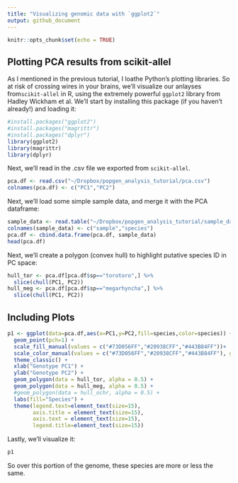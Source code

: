 ```yaml
---
title: "Visualizing genomic data with `ggplot2`"
output: github_document
---
```


```r
knitr::opts_chunk$set(echo = TRUE)
```

## Plotting PCA results from scikit-allel

As I mentioned in the previous tutorial, I loathe Python's plotting libraries. So at risk of crossing wires in your brains, we'll visualize our anlayses from`scikit-allel` in R, using the extremely powerful `ggplot2` library from Hadley Wickham et al. We'll start by installing this package (if you haven't already!) and loading it:  

```r
#install.packages("ggplot2")
#install.packages("magrittr")
#install.packages("dplyr")
library(ggplot2)
library(magrittr)
library(dplyr)
```

Next, we'll read in the .csv file we exported from `scikit-allel`. 

```r
pca.df <- read.csv("~/Dropbox/popgen_analysis_tutorial/pca.csv")
colnames(pca.df) <- c("PC1","PC2")
```

Next, we'll load some simple sample data, and merge it with the PCA dataframe:

```r
sample_data <- read.table("~/Dropbox/popgen_analysis_tutorial/sample_data.txt")
colnames(sample_data) <- c("sample","species")
pca.df <- cbind.data.frame(pca.df, sample_data)
head(pca.df)
```

Next, we'll create a polygon (convex hull) to highlight putative species ID in PC space:

```r
hull_tor <- pca.df[pca.df$sp=="torotoro",] %>%
  slice(chull(PC1, PC2))
hull_meg <- pca.df[pca.df$sp=="megarhyncha",] %>%
  slice(chull(PC1, PC2))
```

## Including Plots

```r
p1 <- ggplot(data=pca.df,aes(x=PC1,y=PC2,fill=species,color=species)) + 
  geom_point(pch=1) +
  scale_fill_manual(values = c("#73D056FF","#20938CFF","#443B84FF"))+
  scale_color_manual(values = c("#73D056FF","#20938CFF","#443B84FF"), guide=FALSE)+
  theme_classic() +
  xlab("Genotype PC1") +
  ylab("Genotype PC2") +
  geom_polygon(data = hull_tor, alpha = 0.5) +
  geom_polygon(data = hull_meg, alpha = 0.5) +
  #geom_polygon(data = hull_ochr, alpha = 0.5) +
  labs(fill="Species") +
  theme(legend.text=element_text(size=15),
        axis.title = element_text(size=15),
        axis.text = element_text(size=15),
        legend.title=element_text(size=15))
```

Lastly, we'll visualize it:
```r
p1
```

So over this portion of the genome, these species are more or less the same. 
